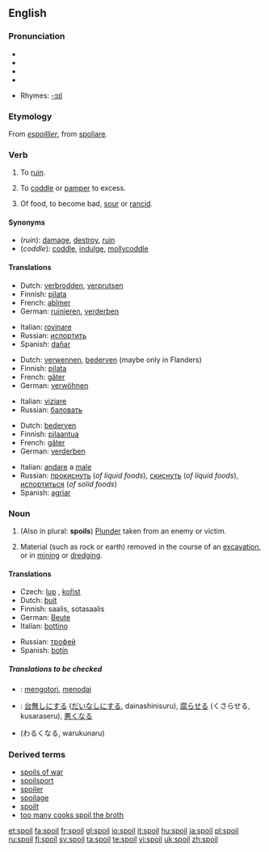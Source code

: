 ==English==

===Pronunciation===
* {{enPR|spoil}}
* {{IPA|/spɔɪl/}}
* {{SAMPA|/spOIl/}}
* {{audio|en-us-spoil.ogg|Audio (US)}}

* Rhymes: [[Rhymes:English:-ɔɪl|-ɔɪl]]

===Etymology===
From {{OF.}} ''[[espoillier]]'', from {{L.}} [[spoliare]].

===Verb===
{{en-verb|spoils|spoiling|'''[[spoiled]] '''or''' [[spoilt]]'''}}

# {{transitive}} To [[ruin]].
# {{transitive}} To [[coddle]] or [[pamper]] to excess.
# {{intransitive}} Of food, to become bad, [[sour]] or [[rancid]].

====Synonyms====
* (''ruin''): [[damage]], [[destroy]], [[ruin]]
* (''coddle''): [[coddle]], [[indulge]], [[mollycoddle]]

====Translations====
{{trans-top|ruin}}
* Dutch: [[verbrodden]], [[verprutsen]]
* Finnish: [[pilata]]
* French: [[abîmer]]
* German: [[ruinieren]], [[verderben]]
{{trans-mid}}
* Italian: [[rovinare]]
* Russian: [[испортить]]
* Spanish: [[dañar]]
{{trans-bottom}}

{{trans-top|to coddle or pamper}}
* Dutch: [[verwennen]], [[bederven]] (maybe only in Flanders)
* Finnish: [[pilata]]
* French: [[gâter]]
* German: [[verwöhnen]]
{{trans-mid}}
* Italian: [[viziare]]
* Russian: [[баловать]]
{{trans-bottom}}

{{trans-top|become sour}}
* Dutch: [[bederven]]
* Finnish: [[pilaantua]]
* French: [[gâter]]
* German: [[verderben]]
{{trans-mid}}
* Italian: [[andare]] a [[male]] {{m}}
* Russian: [[прокиснуть]] (''of liquid foods''), [[скиснуть]] (''of liquid foods''), [[испортиться]] (''of solid foods'')
* Spanish: [[agriar]]
{{trans-bottom}}

===Noun===
{{en-noun}}

# (Also in plural: '''spoils''') [[plunder|Plunder]] taken from an enemy or victim.
# {{uncountable}} Material (such as rock or earth) removed in the course of an [[excavation]], or in [[mining]] or [[dredge|dredging]].

====Translations====
{{trans-top|plunder taken from an enemy or victim}}
* Czech: [[lup]] {{m}}, [[kořist]] {{f}}
* Dutch: [[buit]] {{f}}
* Finnish: saalis, sotasaalis
* German: [[Beute]] {{f}}
* Italian: [[bottino]] {{m}}
{{trans-mid}}
* Russian: [[трофей]] {{m}}
* Spanish: [[botín]] {{m}}
{{trans-bottom}}

{{trans-top|material moved}}
{{trans-bottom}}

=====Translations to be checked=====
<!--Remove this section once all of the translations below have been moved into the tables above.-->
{{checktrans}}

* {{ttbc|Indonesian}}: [[kotor|mengotori]], [[noda|menodai]]
* {{ttbc|Japanese}}: [[台無しにする]] ([[だいなしにする]], dainashinisuru), [[腐らせる]] (くさらせる, kusaraseru), [[悪くなる]]
* (わるくなる, warukunaru)

===Derived terms===
* [[spoils of war]]
* [[spoilsport]]
* [[spoiler]]
* [[spoilage]]
* [[spoilt]]<!--adjective, referring to people, ballot papers, etc-->
* [[too many cooks spoil the broth]]

[[et:spoil]]
[[fa:spoil]]
[[fr:spoil]]
[[gl:spoil]]
[[io:spoil]]
[[it:spoil]]
[[hu:spoil]]
[[ja:spoil]]
[[pl:spoil]]
[[ru:spoil]]
[[fi:spoil]]
[[sv:spoil]]
[[ta:spoil]]
[[te:spoil]]
[[vi:spoil]]
[[uk:spoil]]
[[zh:spoil]]